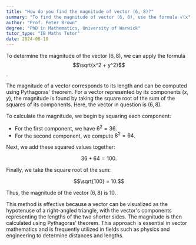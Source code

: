 ```yaml
---
title: "How do you find the magnitude of vector (6, 8)?"
summary: "To find the magnitude of vector (6, 8), use the formula √(x² + y²)."
author: "Prof. Peter Brown"
degree: "PhD in Mathematics, University of Warwick"
tutor_type: "IB Maths Tutor"
date: 2024-08-18
---
```


To determine the magnitude of the vector $(6, 8)$, we can apply the formula $$\sqrt{x^2 + y^2}$$.

The magnitude of a vector corresponds to its length and can be computed using Pythagoras' theorem. For a vector represented by its components $(x, y)$, the magnitude is found by taking the square root of the sum of the squares of its components. Here, the vector in question is $(6, 8)$.

To calculate the magnitude, we begin by squaring each component: 

- For the first component, we have $6^2 = 36$.
- For the second component, we compute $8^2 = 64$.

Next, we add these squared values together:

$$36 + 64 = 100.$$

Finally, we take the square root of the sum:

$$\sqrt{100} = 10.$$

Thus, the magnitude of the vector $(6, 8)$ is $10$.

This method is effective because a vector can be visualized as the hypotenuse of a right-angled triangle, with the vector's components representing the lengths of the two shorter sides. The magnitude is then calculated using Pythagoras' theorem. This approach is essential in vector mathematics and is frequently utilized in fields such as physics and engineering to determine distances and lengths.
    